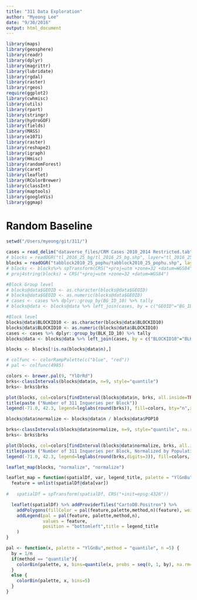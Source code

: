 ```yaml
---
title: "311 Data Exploration"
author: "Myeong Lee"
date: "9/30/2016"
output: html_document
---
```



```r
library(maps)
library(geosphere)
library(readr)
library(dplyr)
library(magrittr)
library(lubridate)
library(rgdal)
library(raster)
library(rgeos)
require(ggplot2)
library(cwhmisc)
library(utils)
library(rpart)
library(stringr)
library(hydroGOF)
library(fields)
library(MASS)
library(e1071)
library(raster)
library(reshape2)
library(igraph)
library(Hmisc)
library(randomForest)
library(caret)
library(leaflet)
library(RColorBrewer)
library(classInt)
library(maptools)
library(googleVis)
library(ggmap)
```

# Random Baseline
```r
setwd("/Users/myeong/git/311/")

cases = read_delim("dataverse_files/CRM Cases 2010_2014 Restricted.tab", delim = "\t",col_names = TRUE ) 
# blocks = readOGR("tl_2016_25_bg/tl_2016_25_bg.shp", layer="tl_2016_25_bg")
blocks = readOGR("tabblock2010_25_pophu/tabblock2010_25_pophu.shp", layer="tabblock2010_25_pophu")
# blocks <- blocks%>% spTransform(CRS("+proj=utm +zone=32 +datum=WGS84"))
# proj4string(blocks) = CRS("+proj=utm +zone=32 +datum=WGS84")

#Block Group level
# blocks@data$GEOID <- as.character(blocks@data$GEOID)
# blocks@data$GEOID <- as.numeric(blocks@data$GEOID)
# cases <- cases %>% dplyr::group_by(BG_ID_10) %>% tally
# blocks@data <- blocks@data %>% left_join(cases, by = c("GEOID"="BG_ID_10"))

#Block level
blocks@data$BLOCKID10 <- as.character(blocks@data$BLOCKID10)
blocks@data$BLOCKID10 <- as.numeric(blocks@data$BLOCKID10)
cases <- cases %>% dplyr::group_by(BLK_ID_10) %>% tally
blocks@data <- blocks@data %>% left_join(cases, by = c("BLOCKID10"="BLK_ID_10"))

blocks <- blocks[!is.na(blocks@data$n),]

# colfunc <- colorRampPalette(c("blue", "red"))
# pal <- colfunc(4985)

colors <- brewer.pal(9, "YlOrRd")
brks<-classIntervals(blocks@data$n, n=9, style="quantile")
brks<- brks$brks

plot(blocks, col=colors[findInterval(blocks@data$n, brks, all.inside=TRUE)],  bg="white",lwd=0.1)
title(paste ("Number of 311 Inqueries per Block"))
legend(-71.0, 42.3, legend=leglabs(round(brks)), fill=colors, bty="n",x.intersp = .5, y.intersp = .5)

blocks@data$normalize <- blocks@data$n / blocks@data$POP10

brks<-classIntervals(blocks@data$normalize, n=9, style="quantile", na.rm=TRUE)
brks<- brks$brks

plot(blocks, col=colors[findInterval(blocks@data$normalize, brks, all.inside=TRUE)],  bg="white",lwd=0.1)
title(paste ("Number of 311 Inqueries per Block, Normalized by Population"))
legend(-71.0, 42.3, legend=leglabs(round(brks,digits=3)), fill=colors, bty="n",x.intersp = .5, y.intersp = .5)

leaflet_map(blocks, "normalize", "normalize")

leaflet_map = function(spatialDf, var, legend_title, palette = "YlGnBu",method = "quantile", n=5) {
  feature = unlist(spatialDf@data[var])
  
#   spatialDf = spTransform(spatialDf, CRS("+init=epsg:4326"))

  leaflet(spatialDf) %>% addProviderTiles("CartoDB.Positron") %>% 
    addPolygons(fillColor = pal(feature,palette,method,n)(feature), weight = .2, color="white",fillOpacity = 0.6) %>%
    addLegend(pal = pal(feature, palette,method,n),
              values = feature,
              position = "bottomleft",title = legend_title
    )
}

pal <- function(x, palette = "YlGnBu",method = "quantile", n =5) {
  by = 1/n
  if(method == "quantile"){
    colorBin(palette, x, bins=quantile(x, probs = seq(0, 1, by), na.rm=TRUE))
  }
  else {
    colorBin(palette, x, bins=5)
  }
}
```